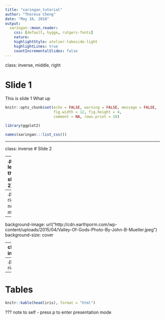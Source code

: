 ```yaml
---
title: "xaringan_tutorial"
author: "Theresa Cheng"
date: "May 16, 2018"
output:
  xaringan::moon_reader:
    css: [default, hygge, rutgers-fonts]
    nature:
    highlightStyle: atelier-lakeside-light
    highlightLines: true
    countIncrementalSlides: false
---
```



class: inverse, middle, right

# Slide 1
This is slide 1 
What up

```r
knitr::opts_chunk$set(echo = FALSE, warning = FALSE, message = FALSE, 
                      fig.width = 12, fig.height = 4, 
                      comment = NA, rows.print = 16)

library(ggplot2)

names(xaringan:::list_css())
```

---

class: inverse
# Slide 2

-- 
.pull-left[
this is slide 2
]

--
.pull-right[
not much
]

---
background-image: url("http://cdn.earthporm.com/wp-content/uploads/2015/04/Valley-Of-Gods-Photo-By-John-B-Mueller.jpeg")
background-size: cover

---
class: inverse

# Slide 3

.pull-left[
```r
knitr::include_graphics("http://bit.ly/cs631-pygmy")
```
]

--
.pull-right[
```r
knitr::include_graphics("https://upload.wikimedia.org/wikipedia/commons/thumb/8/8e/Yellow-headed_caracara_%28Milvago_chimachima%29_on_capybara_%28Hydrochoeris_hydrochaeris%29.JPG/1024px-Yellow-headed_caracara_%28Milvago_chimachima%29_on_capybara_%28Hydrochoeris_hydrochaeris%29.JPG")
```
]

---

# Tables

```r
knitr::kable(head(iris), format = "html")

```
???
note to self - press p to enter presentation mode

